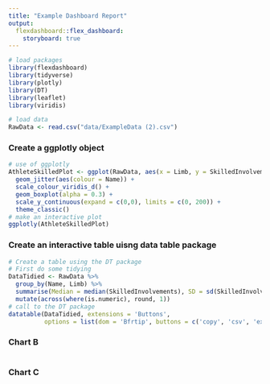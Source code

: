 ```yaml
---
title: "Example Dashboard Report"
output: 
  flexdashboard::flex_dashboard:
    storyboard: true
---
```


```r
# load packages
library(flexdashboard)
library(tidyverse)
library(plotly)
library(DT)
library(leaflet)
library(viridis)

# load data
RawData <- read.csv("data/ExampleData (2).csv")
```

### Create a ggplotly object

```r
# use of ggplotly
AthleteSkilledPlot <- ggplot(RawData, aes(x = Limb, y = SkilledInvolvements)) +
  geom_jitter(aes(colour = Name)) +
  scale_colour_viridis_d() +
  geom_boxplot(alpha = 0.3) +
  scale_y_continuous(expand = c(0,0), limits = c(0, 200)) +
  theme_classic()
# make an interactive plot
ggplotly(AthleteSkilledPlot)
```
### Create an interactive table uisng data table package 
```r
# Create a table using the DT package
# First do some tidying
DataTidied <- RawData %>%
  group_by(Name, Limb) %>%
  summarise(Median = median(SkilledInvolvements), SD = sd(SkilledInvolvements, na.rm = FALSE)) %>%
  mutate(across(where(is.numeric), round, 1))
# call to the DT package
datatable(DataTidied, extensions = 'Buttons',
          options = list(dom = 'Bfrtip', buttons = c('copy', 'csv', 'excel', 'pdf', 'print')))
```


### Chart B

```r

```

### Chart C

```r

```

